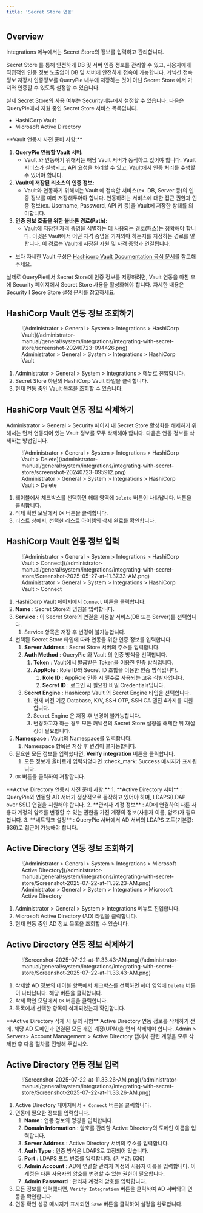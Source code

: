 ```yaml
---
title: 'Secret Store 연동'
---
```



## Overview

Integrations 메뉴에서는 Secret Store의 정보를 입력하고 관리합니다.

Secret Store 를 통해 안전하게 DB 및 서버 인증 정보를 관리할 수 있고, 사용자에게 직접적인 인증 정보 노출없이 DB 및 서버에 안전하게 접속이 가능합니다. 커넥션 접속 정보 저장시 인증정보를 QueryPie 내부에 저장하는 것이 아닌 Secret Store 에서 가져와 인증할 수 있도록 설정할 수 있습니다.

실제 [Secret Store의 사용](Security) 여부는 Security메뉴에서 설정할 수 있습니다. 다음은 QueryPie에서 지원 중인 Secret Store 서비스 목록입니다.

* HashiCorp Vault
* Microsoft Active Directory


<Callout type="info">
**Vault 연동시 사전 준비 사항:**

1.  **QueryPie 연동할 Vault 서버:** 
    * Vault 와 연동하기 위해서는 해당 Vault 서버가 동작하고 있어야 합니다. Vault 서비스가 실행되고, API 요청을 처리할 수 있고, Vault에서 인증 처리를 수행할 수 있어야 합니다.
2.  **Vault에 저장된 리소스의 인증 정보:** 
    * Vault와 연동하기 위해서는 Vault 에 접속할 서비스(ex. DB, Server 등)의 인증 정보를 미리 저장해두어야 합니다. 연동하려는 서비스에 대한 접근 권한과 인증 정보(ex. Username, Password, API 키 등)을 Vault에 저장한 상태를 의미합니다.
3.  **인증 정보 호출을 위한 올바른 경로(Path):** 
    * Vault에 저장된 자격 증명을 식별하는 데 사용되는 경로(패스)는 정확해야 합니다. 이것은 Vault에서 어떤 자격 증명을 가져와야 하는지를 지정하는 경로를 말합니다. 이 경로는 Vault에 저장된 자원 및 자격 증명과 연결됩니다.

* 보다 자세한 Vault 구성은 [Hashicorp Vault Documentation 공식 문서](https://developer.hashicorp.com/vault/docs)를 참고해주세요.
</Callout>

<Callout type="important">
실제로 QueryPie에서 Secret Store에 인증 정보를 저장하려면, Vault 연동을 마친 후에 Security 페이지에서 Secret Store 사용을 활성화해야 합니다. 자세한 내용은 Security l Secre Store 설정 문서를 참고하세요.
</Callout>


## HashiCorp Vault 연동 정보 조회하기

<figure data-layout="center" data-align="center">
![Administrator &gt; General &gt; System &gt; Integrations &gt; HashiCorp Vault](/administrator-manual/general/system/integrations/integrating-with-secret-store/screenshot-20240723-094426.png)
<figcaption>
Administrator &gt; General &gt; System &gt; Integrations &gt; HashiCorp Vault
</figcaption>
</figure>

1. Administrator &gt; General &gt; System &gt; Integrations &gt; 메뉴로 진입합니다.
2. Secret Store 하단의 HashiCorp Vault 타일을 클릭합니다.
3. 현재 연동 중인 Vault 목록을 조회할 수 있습니다.


## HashiCorp Vault 연동 정보 삭제하기

Administrator &gt; General &gt; Security 페이지 내 Secret Store 활성화를 해제하기 위해서는 먼저 연동되어 있는 Vault 정보를 모두 삭제해야 합니다. 다음은 연동 정보를 삭제하는 방법입니다.

<figure data-layout="center" data-align="center">
![Administrator &gt; General &gt; System &gt; Integrations &gt; HashiCorp Vault &gt; Delete](/administrator-manual/general/system/integrations/integrating-with-secret-store/screenshot-20240723-095912.png)
<figcaption>
Administrator &gt; General &gt; System &gt; Integrations &gt; HashiCorp Vault &gt; Delete
</figcaption>
</figure>

1. 테이블에서 체크박스를 선택하면 헤더 영역에 `Delete` 버튼이 나타납니다. 버튼을 클릭합니다.
2. 삭제 확인 모달에서 `OK` 버튼을 클릭합니다. 
3. 리스트 상에서, 선택한 리스트 아이템의 삭제 완료를 확인합니다.


## HashiCorp Vault 연동 정보 입력

<figure data-layout="center" data-align="center">
![Administrator &gt; General &gt; System &gt; Integrations &gt; HashiCorp Vault &gt; Connect](/administrator-manual/general/system/integrations/integrating-with-secret-store/Screenshot-2025-05-27-at-11.37.33-AM.png)
<figcaption>
Administrator &gt; General &gt; System &gt; Integrations &gt; HashiCorp Vault &gt; Connect
</figcaption>
</figure>

1. HashiCorp Vault 페이지에서 `Connect` 버튼을 클릭합니다.
2.  **Name**  : Secret Store의 명칭을 입력합니다.
3.  **Service** : 이 Secret Store의 연결을 사용할 서비스(DB 또는 Server)를 선택합니다.
    1. Service 항목은 저장 후 변경이 불가능합니다. 
4. 선택된 Secret Store 타입에 따라 연동을 위한 인증 정보를 입력합니다.
    1.  **Server Address**  : Secret Store 서버의 주소를 입력합니다. 
    2.  **Auth Method**  : QueryPie 와 Vault 의 인증 방식을 선택합니다.
        1.  **Token**  : Vault에서 발급받은 Token을 이용한 인증 방식입니다.
        2.  **AppRole**  : Role ID와 Secret ID 조합을 이용한 인증 방식입니다.
            1.  **Role ID**  : AppRole 인증 시 필수로 사용되는 고유 식별자입니다.
            2.  **Secret ID**  : 로그인 시 필요한 비밀 Credentials입니다.
    3.  **Secret Engine**  : Hashicorp Vault 의 Secret Engine 타입을 선택합니다. 
        1. 현재 버전 기준 Database, K/V, SSH OTP, SSH CA 엔진 4가지를 지원합니다.
        2. Secret Engine 은 저장 후 변경이 불가능합니다. 
        3. 변경하고자 하는 경우 모든 커넥션의 Secret Store 설정을 해제한 뒤 재설정이 필요합니다.
5.  **Namespace**  : Vault의 Namespace를 입력합니다.
    1. Namespace 항목은 저장 후 변경이 불가능합니다. 
6. 필요한 모든 정보를 입력했다면,  **Verify integration**  버튼을 클릭합니다. 
    1. 모든 정보가 올바르게 입력되었다면 :check_mark: Success 메시지가 표시됩니다.
7. `OK` 버튼을 클릭하여 저장합니다. 


<Callout type="info">
**Active Directory 연동시 사전 준비 사항:**
1.  **Active Directory 서버** : QueryPie와 연동할 AD 서버가 정상적으로 동작하고 있어야 하며, LDAPS(LDAP over SSL) 연결을 지원해야 합니다.
2.  **관리자 계정 정보** : AD에 연결하여 다른 사용자 계정의 암호를 변경할 수 있는 권한을 가진 계정의 정보(사용자 이름, 암호)가 필요합니다.
3.  **네트워크 설정** : QueryPie 서버에서 AD 서버의 LDAPS 포트(기본값: 636)로 접근이 가능해야 합니다.
</Callout>

## Active Directory 연동 정보 조회하기

<figure data-layout="center" data-align="center">
![Administrator &gt; General &gt; System &gt; Integrations &gt; Microsoft Active Directory](/administrator-manual/general/system/integrations/integrating-with-secret-store/Screenshot-2025-07-22-at-11.32.23-AM.png)
<figcaption>
Administrator &gt; General &gt; System &gt; Integrations &gt; Microsoft Active Directory
</figcaption>
</figure>

1. Administrator &gt; General &gt; System &gt; Integrations 메뉴로 진입합니다.
2. Microsoft Active Directory (AD) 타일을 클릭합니다.
3. 현재 연동 중인 AD 정보 목록을 조회할 수 있습니다.


## Active Directory 연동 정보 삭제하기

<figure data-layout="center" data-align="center">
![Screenshot-2025-07-22-at-11.33.43-AM.png](/administrator-manual/general/system/integrations/integrating-with-secret-store/Screenshot-2025-07-22-at-11.33.43-AM.png)
</figure>

1. 삭제할 AD 정보의 테이블 항목에서 체크박스를 선택하면 헤더 영역에 `Delete` 버튼이 나타납니다. 해당 버튼을 클릭합니다.
2. 삭제 확인 모달에서 `OK` 버튼을 클릭합니다.
3. 목록에서 선택한 항목이 삭제되었는지 확인합니다.

<Callout type="info">
**Active Directory 삭제 시 유의 사항**
Active Directory 연동 정보를 삭제하기 전에, 해당 AD 도메인과 연결된 모든 개인 계정(UPN)을 먼저 삭제해야 합니다. Admin &gt; Servers&gt; Account Management &gt; Active Directory 탭에서 관련 계정을 모두 삭제한 후 다음 절차를 진행해 주십시오.
</Callout>


## Active Directory 연동 정보 입력

<figure data-layout="center" data-align="center">
![Screenshot-2025-07-22-at-11.33.26-AM.png](/administrator-manual/general/system/integrations/integrating-with-secret-store/Screenshot-2025-07-22-at-11.33.26-AM.png)
</figure>

1. Active Directory 페이지에서 `+ Connect` 버튼을 클릭합니다.
2. 연동에 필요한 정보를 입력합니다.
    1.  **Name** : 연동 정보의 명칭을 입력합니다.
    2.  **Domain Information** : 암호를 관리할 Active Directory의 도메인 이름을 입력합니다.
    3.  **Server Address** : Active Directory 서버의 주소를 입력합니다.
    4.  **Auth Type** : 인증 방식은 LDAPS로 고정되어 있습니다.
    5.  **Port** : LDAPS 포트 번호를 입력합니다. (기본값: 636)
    6.  **Admin Account** : AD에 연결할 관리자 계정의 사용자 이름을 입력합니다. 이 계정은 다른 사용자의 암호를 변경할 수 있는 권한이 필요합니다.
    7.  **Admin Password** : 관리자 계정의 암호를 입력합니다.
3. 모든 정보를 입력했다면, `Verify Integration` 버튼을 클릭하여 AD 서버와의 연동을 확인합니다.
4. 연동 확인 성공 메시지가 표시되면 `Save` 버튼을 클릭하여 설정을 완료합니다.
